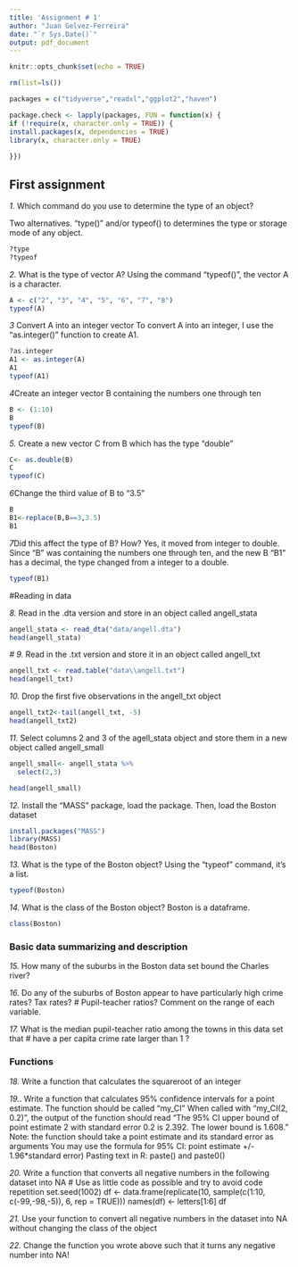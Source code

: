 ```yaml
---
title: 'Assignment # 1'
author: "Juan Gelvez-Ferreira"
date: "`r Sys.Date()`"
output: pdf_document
---
```


```r
knitr::opts_chunk$set(echo = TRUE)
```

```r
rm(list=ls()) 

packages = c("tidyverse","readxl","ggplot2","haven")

package.check <- lapply(packages, FUN = function(x) {
if (!require(x, character.only = TRUE)) {
install.packages(x, dependencies = TRUE)
library(x, character.only = TRUE)
  
}})
```

## First assignment

*1.* Which command do you use to determine the type of an object?

Two alternatives. "type()" and/or typeof() to determines the type or storage mode of any object. 

```r
?type
?typeof
```

*2.* What is the type of vector A?
Using the command "typeof()", the vector A is a character. 
```r
A <- c("2", "3", "4", "5", "6", "7", "8")
typeof(A)
```

*3* Convert A into an integer vector
To convert A into an integer, I use the "as.integer()" function to create A1.

```r
?as.integer
A1 <- as.integer(A)
A1
typeof(A1)
```
*4*Create an integer vector B containing the numbers one through ten
```r
B <- (1:10)
B
typeof(B)
```
*5.* Create a new vector C from B which has the type "double"
```r
C<- as.double(B)
C
typeof(C)

```
*6*Change the third value of B to "3.5"
```r
B
B1<-replace(B,B==3,3.5)
B1
```

*7*Did this affect the type of B? How?
Yes, it moved from integer to double. Since "B" was containing the numbers one through ten, and the new B "B1" has a decimal, the type changed from a integer to a double. 
```r
typeof(B1)
```

#Reading in data

*8.* Read in the .dta version and store in an object called angell_stata
```r
angell_stata <- read_dta("data/angell.dta")
head(angell_stata)
```

*# 9.* Read in the .txt version and store it in an object called angell_txt
```r
angell_txt <- read.table("data\\angell.txt")
head(angell_txt)
```

*10.* Drop the first five observations in the angell_txt object
```r
angell_txt2<-tail(angell_txt, -5)
head(angell_txt2)
```

*11.* Select columns 2 and 3 of the agell_stata object and store them in a new object called angell_small
```r
angell_small<- angell_stata %>% 
  select(2,3)

head(angell_small)
```



*12.* Install the "MASS" package, load the package. Then, load the Boston dataset

```r
install.packages("MASS")
library(MASS)
head(Boston)
```

*13.* What is the type of the Boston object?
Using the "typeof" command, it's a list.
```r
typeof(Boston)
```


*14.* What is the class of the Boston object?
Boston is a dataframe. 
```r
class(Boston)
```


### Basic data summarizing and description
*15.* How many of the suburbs in the Boston data set bound the Charles river?

*16.*  Do any of the suburbs of Boston appear to have particularly high crime rates? Tax rates?
# Pupil-teacher ratios? Comment on the range of each variable.

*17.* What is the median pupil-teacher ratio among the towns in this data set that
# have a per capita crime rate larger than 1 ?


### Functions
*18.* Write a function that calculates the squareroot of an integer


*19.*. Write a function that calculates 95% confidence intervals for a point estimate.
The function should be called "my_CI"
When called with "my_CI(2, 0.2)", the output of the function should read
"The 95% CI upper bound of point estimate 2 with standard error 0.2 is 2.392. The lower bound is 1.608."
Note: the function should take a point estimate and its standard error as arguments
You may use the formula for 95% CI: point estimate +/- 1.96*standard error)
Pasting text in R: paste() and paste0()

*20.* Write a function that converts all negative numbers in the following dataset into NA
# Use as little code as possible and try to avoid code repetition
set.seed(1002)
df <- data.frame(replicate(10, sample(c(1:10, c(-99,-98,-5)), 6, rep = TRUE)))
names(df) <- letters[1:6]
df



*21.* Use your function to convert all negative numbers in the dataset into NA without changing the class of the object



*22.* Change the function you wrote above such that it turns any negative number into NA!


